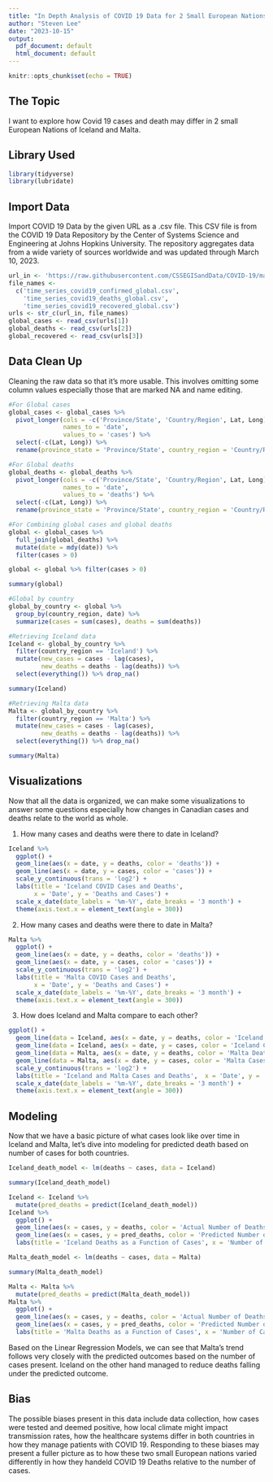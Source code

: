 ```yaml
---
title: "In Depth Analysis of COVID 19 Data for 2 Small European Nations"
author: "Steven Lee"
date: "2023-10-15"
output:
  pdf_document: default
  html_document: default
---
```


```r
knitr::opts_chunk$set(echo = TRUE)
```

## The Topic
I want to explore how Covid 19 cases and death may differ in 2 small European Nations of Iceland and Malta.

## Library Used
```r
library(tidyverse)
library(lubridate)
```

## Import Data
Import COVID 19 Data by the given URL as a .csv file. This CSV file is from the COVID 19 Data Repository by the Center of Systems Science and Engineering at Johns Hopkins University. The repository aggregates data from a wide variety of sources worldwide and was updated through March 10, 2023.

```r
url_in <- 'https://raw.githubusercontent.com/CSSEGISandData/COVID-19/master/csse_covid_19_data/csse_covid_19_time_series/'
file_names <- 
  c('time_series_covid19_confirmed_global.csv',
    'time_series_covid19_deaths_global.csv',
    'time_series_covid19_recovered_global.csv')
urls <- str_c(url_in, file_names)
global_cases <- read_csv(urls[1])
global_deaths <- read_csv(urls[2])
global_recovered <- read_csv(urls[3])
```

## Data Clean Up
Cleaning the raw data so that it's more usable. This involves omitting some column values especially those that are marked NA and name editing.

```r
#For Global cases
global_cases <- global_cases %>%
  pivot_longer(cols = -c('Province/State', 'Country/Region', Lat, Long),
               names_to = 'date',
               values_to = 'cases') %>%
  select(-c(Lat, Long)) %>%
  rename(province_state = 'Province/State', country_region = 'Country/Region')

#For Global deaths
global_deaths <- global_deaths %>%
  pivot_longer(cols = -c('Province/State', 'Country/Region', Lat, Long),
               names_to = 'date',
               values_to = 'deaths') %>%
  select(-c(Lat, Long)) %>%
  rename(province_state = 'Province/State', country_region = 'Country/Region')

#For Combining global cases and global deaths
global <- global_cases %>%
  full_join(global_deaths) %>% 
  mutate(date = mdy(date)) %>%
  filter(cases > 0)

global <- global %>% filter(cases > 0)

summary(global)

#Global by country
global_by_country <- global %>%
  group_by(country_region, date) %>%
  summarize(cases = sum(cases), deaths = sum(deaths))

#Retrieving Iceland data
Iceland <- global_by_country %>%
  filter(country_region == 'Iceland') %>%
  mutate(new_cases = cases - lag(cases),
         new_deaths = deaths - lag(deaths)) %>%
  select(everything()) %>% drop_na()

summary(Iceland)

#Retrieving Malta data
Malta <- global_by_country %>%
  filter(country_region == 'Malta') %>%
  mutate(new_cases = cases - lag(cases),
         new_deaths = deaths - lag(deaths)) %>%
  select(everything()) %>% drop_na()

summary(Malta)
```

## Visualizations
Now that all the data is organized, we can make some visualizations to answer some questions especially how changes in Canadian cases and deaths relate to the world as whole.

1. How many cases and deaths were there to date in Iceland?
```r
Iceland %>%
  ggplot() +
  geom_line(aes(x = date, y = deaths, color = 'deaths')) + 
  geom_line(aes(x = date, y = cases, color = 'cases')) +
  scale_y_continuous(trans = 'log2') +
  labs(title = 'Iceland COVID Cases and Deaths', 
       x = 'Date', y = 'Deaths and Cases') +
  scale_x_date(date_labels = '%m-%Y', date_breaks = '3 month') +
  theme(axis.text.x = element_text(angle = 300))
```

2. How many cases and deaths were there to date in Malta?
```r
Malta %>%
  ggplot() +
  geom_line(aes(x = date, y = deaths, color = 'deaths')) + 
  geom_line(aes(x = date, y = cases, color = 'cases')) +
  scale_y_continuous(trans = 'log2') +
  labs(title = 'Malta COVID Cases and Deaths', 
       x = 'Date', y = 'Deaths and Cases') +
  scale_x_date(date_labels = '%m-%Y', date_breaks = '3 month') +
  theme(axis.text.x = element_text(angle = 300))
```

3. How does Iceland and Malta compare to each other?
```r
ggplot() +
  geom_line(data = Iceland, aes(x = date, y = deaths, color = 'Iceland Deaths')) +
  geom_line(data = Iceland, aes(x = date, y = cases, color = 'Iceland Cases')) +
  geom_line(data = Malta, aes(x = date, y = deaths, color = 'Malta Deaths')) +
  geom_line(data = Malta, aes(x = date, y = cases, color = 'Malta Cases')) +
  scale_y_continuous(trans = 'log2') + 
  labs(title = 'Iceland and Malta Cases and Deaths',  x = 'Date', y = 'Value Scaled by Log Base 2') +
  scale_x_date(date_labels = '%m-%Y', date_breaks = '3 month') +
  theme(axis.text.x = element_text(angle = 300))
```

## Modeling

Now that we have a basic picture of what cases look like over time in Iceland and Malta, let's dive into modeling for predicted death based on number of cases for both countries.
```r
Iceland_death_model <- lm(deaths ~ cases, data = Iceland)

summary(Iceland_death_model)

Iceland <- Iceland %>%
  mutate(pred_deaths = predict(Iceland_death_model))
Iceland %>%
  ggplot() + 
  geom_line(aes(x = cases, y = deaths, color = 'Actual Number of Deaths')) + 
  geom_line(aes(x = cases, y = pred_deaths, color = 'Predicted Number of Deaths')) +
  labs(title = 'Iceland Deaths as a Function of Cases', x = 'Number of Cases', y = 'Number of Deaths')
```

```r
Malta_death_model <- lm(deaths ~ cases, data = Malta)

summary(Malta_death_model)

Malta <- Malta %>%
  mutate(pred_deaths = predict(Malta_death_model))
Malta %>%
  ggplot() + 
  geom_line(aes(x = cases, y = deaths, color = 'Actual Number of Deaths')) + 
  geom_line(aes(x = cases, y = pred_deaths, color = 'Predicted Number of Deaths')) +
  labs(title = 'Malta Deaths as a Function of Cases', x = 'Number of Cases', y = 'Number of Deaths')
```

Based on the Linear Regression Models, we can see that Malta's trend follows very closely with the predicted outcomes based on the number of cases present. Iceland on the other hand managed to reduce deaths falling under the predicted outcome.

## Bias
The possible biases present in this data include data collection, how cases were tested and deemed positive, how local climate might impact transmission rates, how the healthcare systems differ in both countries in how they manage patients with COVID 19. Responding to these biases may present a fuller picture as to how these two small European nations varied differently in how they handeld COVID 19 Deaths relative to the number of cases.
